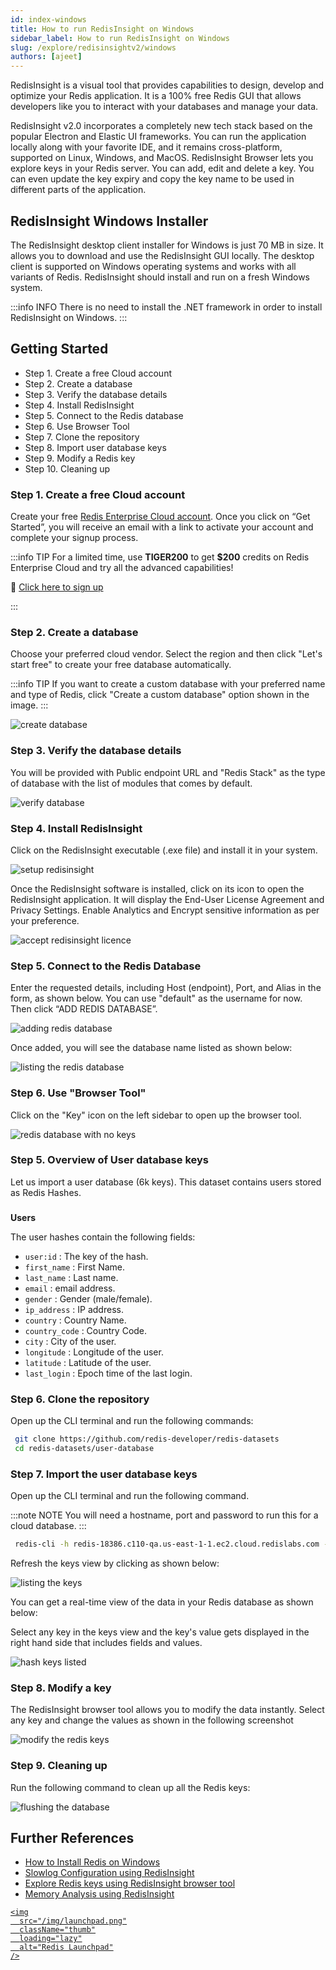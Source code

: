```yaml
---
id: index-windows
title: How to run RedisInsight on Windows
sidebar_label: How to run RedisInsight on Windows
slug: /explore/redisinsightv2/windows
authors: [ajeet]
---
```


RedisInsight is a visual tool that provides capabilities to design, develop and optimize your Redis application. It is a 100% free Redis GUI that allows developers like you to interact with your databases and manage your data.

RedisInsight v2.0 incorporates a completely new tech stack based on the popular Electron and Elastic UI frameworks. You can run the application locally along with your favorite IDE, and it remains cross-platform, supported on Linux, Windows, and MacOS. RedisInsight Browser lets you explore keys in your Redis server. You can add, edit and delete a key. You can even update the key expiry and copy the key name to be used in different parts of the application.

## RedisInsight Windows Installer

The RedisInsight desktop client installer for Windows is just 70 MB in size. It allows you to download and use the RedisInsight GUI locally. The desktop client is supported on Windows operating systems and works with all variants of Redis. RedisInsight should install and run on a fresh Windows system.

:::info INFO
There is no need to install the .NET framework in order to install RedisInsight on Windows.
:::

## Getting Started

- Step 1. Create a free Cloud account
- Step 2. Create a database
- Step 3. Verify the database details
- Step 4. Install RedisInsight
- Step 5. Connect to the Redis database
- Step 6. Use Browser Tool
- Step 7. Clone the repository
- Step 8. Import user database keys
- Step 9. Modify a Redis key
- Step 10. Cleaning up

### Step 1. Create a free Cloud account

Create your free <a href="https://redis.com/try-free/" target="_blank" rel="noopener">Redis Enterprise Cloud account</a>. Once you click on “Get Started”, you will receive an email with a link to activate your account and complete your signup process.

:::info TIP
For a limited time, use **TIGER200** to get **$200** credits on Redis Enterprise Cloud and try all the advanced capabilities!

:tada: [Click here to sign up](https://redis.com/try-free)

:::

### Step 2. Create a database

Choose your preferred cloud vendor. Select the region and then click "Let's start free" to create your free database automatically.

:::info TIP
If you want to create a custom database with your preferred name and type of Redis,
click "Create a custom database" option shown in the image.
:::

![create database ](images/select_cloud_vendor.png)

### Step 3. Verify the database details

You will be provided with Public endpoint URL and "Redis Stack" as the type of database with the list of modules that comes by default.

![verify database](images/details_database.png)

### Step 4. Install RedisInsight

Click on the RedisInsight executable (.exe file) and install it in your system.

![setup redisinsight](images/redisinsight-setup.png)

Once the RedisInsight software is installed, click on its icon to open the RedisInsight application. It will display the End-User License Agreement and Privacy Settings. Enable Analytics and Encrypt sensitive information as per your preference.

![accept redisinsight licence](images/redisinsight-eula.png)

### Step 5. Connect to the Redis Database

Enter the requested details, including Host (endpoint), Port, and Alias in the form, as shown below. You can use "default" as the username for now. Then click “ADD REDIS DATABASE”.

![adding redis database](images/database_creds.png)

Once added, you will see the database name listed as shown below:

![listing the redis database](images/database_details.png)

### Step 6. Use "Browser Tool"

Click on the "Key" icon on the left sidebar to open up the browser tool.

![redis database with no keys](images/redisinsight-no-keys.png)

### Step 5. Overview of User database keys

Let us import a user database (6k keys). This dataset contains users stored as Redis Hashes.

###

**Users**

The user hashes contain the following fields:

- `user:id` : The key of the hash.
- `first_name` : First Name.
- `last_name` : Last name.
- `email` : email address.
- `gender` : Gender (male/female).
- `ip_address` : IP address.
- `country` : Country Name.
- `country_code` : Country Code.
- `city` : City of the user.
- `longitude` : Longitude of the user.
- `latitude` : Latitude of the user.
- `last_login` : Epoch time of the last login.

### Step 6. Clone the repository

Open up the CLI terminal and run the following commands:

```bash
 git clone https://github.com/redis-developer/redis-datasets
 cd redis-datasets/user-database
```

### Step 7. Import the user database keys

Open up the CLI terminal and run the following command.

:::note NOTE
You will need a hostname, port and password to run this for a cloud database.
:::

```bash
 redis-cli -h redis-18386.c110-qa.us-east-1-1.ec2.cloud.redislabs.com -p 18386 -a <enter your password> < ./import_users.redis
```

Refresh the keys view by clicking as shown below:

![listing the keys](images/redisinsight-keys-added.png)

You can get a real-time view of the data in your Redis database as shown below:

Select any key in the keys view and the key's value gets displayed in the right hand side that includes fields and values.

![hash keys listed](images/redisinsight_hashes.png)

### Step 8. Modify a key

The RedisInsight browser tool allows you to modify the data instantly.
Select any key and change the values as shown in the following screenshot

![modify the redis keys](images/redisinsight_modify_keys.png)

### Step 9. Cleaning up

Run the following command to clean up all the Redis keys:

![flushing the database](images/redisinsight_flushdb.png)

## Further References

- [How to Install Redis on Windows](/create/windows)
- [Slowlog Configuration using RedisInsight](/explore/redisinsight/slowlog)
- [Explore Redis keys using RedisInsight browser tool](/explore/redisinsight/browser)
- [Memory Analysis using RedisInsight](/explore/redisinsight/memoryanalyzer)

<div>
  <a
    href="https://launchpad.redis.com"
    target="_blank"
    rel="noopener"
    className="link">

    <img
      src="/img/launchpad.png"
      className="thumb"
      loading="lazy"
      alt="Redis Launchpad"
    />

  </a>
</div>
